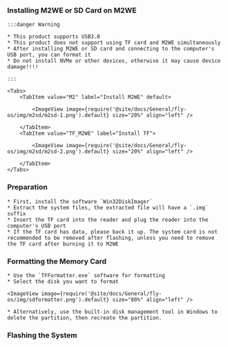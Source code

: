 





### Installing M2WE or SD Card on M2WE

    :::danger Warning

    * This product supports USB3.0
    * This product does not support using TF card and M2WE simultaneously
    * After installing M2WE or SD card and connecting to the computer's USB port, you can format it
    * Do not install NVMe or other devices, otherwise it may cause device damage!!!!

    :::

    <Tabs>
        <TabItem value="M2" label="Install M2WE" default>
            
            <ImageView image={require('@site/docs/General/fly-os/img/m2sd/m2sd-1.png').default} size="20%" align="left" />

        </TabItem>
        <TabItem value="TF_M2WE" label="Install TF">
            
            <ImageView image={require('@site/docs/General/fly-os/img/m2sd/m2sd-2.png').default} size="20%" align="left" />

        </TabItem>
    </Tabs>

### Preparation

    * First, install the software `Win32DiskImager`
    * Extract the system files, the extracted file will have a `.img` suffix
    * Insert the TF card into the reader and plug the reader into the computer's USB port
    * If the TF card has data, please back it up. The system card is not recommended to be removed after flashing, unless you need to remove the TF card after burning it to M2WE

### Formatting the Memory Card

    * Use the `TFFormatter.exe` software for formatting
    * Select the disk you want to format

    <ImageView image={require('@site/docs/General/fly-os/img/sdformatter.png').default} size="80%" align="left" />

    * Alternatively, use the built-in disk management tool in Windows to delete the partition, then recreate the partition.

### Flashing the System

<WIN32 />